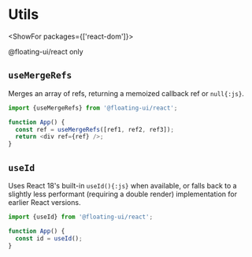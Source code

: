 <PageCard>

# Utils

<ShowFor packages={['react-dom']}>

<PackageLimited>@floating-ui/react only</PackageLimited>

</ShowFor>

</PageCard>

## `useMergeRefs`

Merges an array of refs, returning a memoized callback ref or
`null{:js}`.

```js
import {useMergeRefs} from '@floating-ui/react';

function App() {
  const ref = useMergeRefs([ref1, ref2, ref3]);
  return <div ref={ref} />;
}
```

## `useId`

Uses React 18's built-in `useId(){:js}` when available, or falls
back to a slightly less performant (requiring a double render)
implementation for earlier React versions.

```js
import {useId} from '@floating-ui/react';

function App() {
  const id = useId();
}
```
